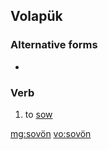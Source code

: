==Volapük==

===Alternative forms===
* {{l|vo|sovoyn}}

===Verb===
{{infl|vo|verb}}

# to [[sow]]

[[mg:sovön]]
[[vo:sovön]]